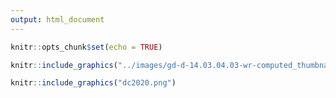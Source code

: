 ```yaml
---
output: html_document
---
```


```r
knitr::opts_chunk$set(echo = TRUE)
```


```r

knitr::include_graphics("../images/gd-d-14.03.04.03-wr-computed_thumbnail.png")

knitr::include_graphics("dc2020.png")

```
